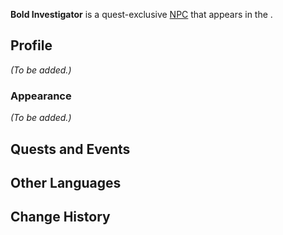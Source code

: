 {{Meta
<!-- Remove this template after adding the missing info -->
|missing_NPC_profile  = yes
<!--
|missing_NPC_idle     = yes
|missing_NPC_dialogue = yes
-->
}}
{{Character Infobox
|type             = Quest NPC
|image            = NPC Bold Investigator.png
|realname         = <!-- Optional, if different from in-game name -->
|deceased         = <!-- Past (for deceased prior to events of the game) or free response -->
|region           = Natlan
|location         = Natlan
|affiliation      = Flower-Feather Clan
|title            = 

|ancestry         = <!-- Clan/family -->
|father           = 
|mother           = 
|spouse           = 
|sibling          = 
|child            = 
|relative         = 

|voiceEN          = 
|voiceCN          = 
|voiceJP          = 
|voiceKR          = 
}}
'''Bold Investigator''' is a quest-exclusive [[NPC]] that appears in the {{Quest|The Night Before the Trial}}.
<!--
==Location==
{{subst:#tag:gallery|
NPC Location {{subst:#titleparts:{{subst:PAGENAME}}}}.png{{subst:!}}{{subst:#titleparts:{{subst:PAGENAME}}}}'s location
NPC Location {{subst:#titleparts:{{subst:PAGENAME}}}} Context.png{{subst:!}}Additional context
}}
-->
==Profile==
<!--Detailed story/lore information goes here.-->
''(To be added.)''

===Appearance===
<!--Keep appearance section short and concise. Limit to 2 paragraphs with 3-4 sentences each.-->
''(To be added.)''

==Quests and Events==
{{Quests and Events}}
<!--
==Idle Quotes==
{{Dialogue Start}}
:{{DIcon|Idle}} {{Tx}}
::{{A|VO {{subst:#titleparts:{{subst:PAGENAME}}}} 01.ogg}} "{{Tx}}"
{{Dialogue End}}

==Dialogue==
{{Dialogue Start}}
:'''{{subst:#titleparts:{{subst:PAGENAME}}}}:''' 
:{{DIcon}}
{{Dialogue End}}

==Event Dialogue==
===Event Name===
{{Dialogue Start}}
:'''{{subst:#titleparts:{{subst:PAGENAME}}}}:'''
{{Dialogue End}}
-->
==Other Languages==
{{Other Languages|default_hidden=1
|en      = Bold Investigator
|zhs     = 大胆的调查员
|zhs_rm  = Dàdǎn de Diàocháyuán
|zht     = 大膽的調查員
|zht_rm  = Dàdǎn de Diàocháyuán
|ja      = 大胆な調査係
|ja_rm   = Daitan-na Chousa-gakari
|ko      = 대담한 조사원
|es      = Investigadora atrevida
|fr      = Enquêteur téméraire
|ru      = Отважный исследователь
|th      = นักสำรวจผู้กล้าหาญ
|th_rm   = 
|vi      = Điều Tra Viên Gan Dạ
|de      = Mutiger Ermittler
|id      = Penyelidik Bernyali Besar
|pt      = Investigador Corajoso
|tr      = Cesur Soruşturmacı
|it      = Investigatore audace
}}

==Change History==
{{Change History|5.2}}
<!--
==References==
{{Reflist}}
-->
